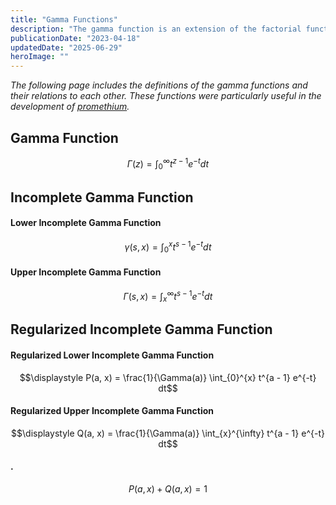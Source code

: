 ```yaml
---
title: "Gamma Functions"
description: "The gamma function is an extension of the factorial function to complex numbers. Denoted by the Greek letter Γ, the gamma function Γ(z) is defined for all complex numbers z except non-positive integers."
publicationDate: "2023-04-18"
updatedDate: "2025-06-29"
heroImage: ""
---
```


_The following page includes the definitions of the gamma functions and their relations to each other.
These functions were particularly useful in the development of [promethium](https://github.com/berkay-yalin/promethium)._

## Gamma Function

$$\displaystyle \Gamma(z) = \int_{0}^{\infty} t^{z - 1} e^{-t} dt$$

## Incomplete Gamma Function

#### Lower Incomplete Gamma Function

$$\displaystyle \gamma(s, x) = \int_{0}^{x} t^{s - 1} e^{-t} dt$$

#### Upper Incomplete Gamma Function

$$\displaystyle \Gamma(s, x) = \int_{x}^{\infty} t^{s - 1} e^{-t} dt$$

## Regularized Incomplete Gamma Function

#### Regularized Lower Incomplete Gamma Function

$$\displaystyle P(a, x) = \frac{1}{\Gamma(a)} \int_{0}^{x} t^{a - 1} e^{-t} dt$$

#### Regularized Upper Incomplete Gamma Function

$$\displaystyle Q(a, x) = \frac{1}{\Gamma(a)} \int_{x}^{\infty} t^{a - 1} e^{-t} dt$$

#### .

$$\displaystyle P(a, x) + Q(a, x) = 1$$
